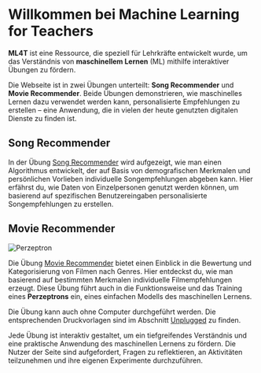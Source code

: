# Willkommen bei Machine Learning for Teachers

**ML4T** ist eine Ressource, die speziell für Lehrkräfte entwickelt wurde, um das Verständnis von **maschinellem Lernen** (ML) mithilfe interaktiver Übungen zu fördern.

Die Webseite ist in zwei Übungen unterteilt: **Song Recommender** und **Movie Recommender**. Beide Übungen demonstrieren, wie maschinelles Lernen dazu verwendet werden kann, personalisierte Empfehlungen zu erstellen – eine Anwendung, die in vielen der heute genutzten digitalen Dienste zu finden ist.

## Song Recommender
In der Übung [Song Recommender](/song-recommender) wird aufgezeigt, wie man einen Algorithmus entwickelt, der auf Basis von demografischen Merkmalen und persönlichen Vorlieben individuelle Songempfehlungen abgeben kann. Hier erfährst du, wie Daten von Einzelpersonen genutzt werden können, um basierend auf spezifischen Benutzereingaben personalisierte Songempfehlungen zu erstellen.

## Movie Recommender
<div className="flex md:flex-col">
<div style={{marginTop: '10px', marginRight: '32px'}}>
    <img src="/perceptron.png" alt="Perzeptron" style={{width: '220px'}} />
</div>
<div className="flex-1" style={{marginTop: '32px'}}>

Die Übung [Movie Recommender](/movie-recommender/features) bietet einen Einblick in die Bewertung und Kategorisierung von Filmen nach Genres. Hier entdeckst du, wie man basierend auf bestimmten Merkmalen individuelle Filmempfehlungen erzeugt. Diese Übung führt auch in die Funktionsweise und das Training eines **Perzeptrons** ein, eines einfachen Modells des maschinellen Lernens.

Die Übung kann auch ohne Computer durchgeführt werden. Die entsprechenden Druckvorlagen sind im Abschnitt [Unplugged](/print) zu finden.
</div>
</div>

Jede Übung ist interaktiv gestaltet, um ein tiefgreifendes Verständnis und eine praktische Anwendung des maschinellen Lernens zu fördern. Die Nutzer der Seite sind aufgefordert, Fragen zu reflektieren, an Aktivitäten teilzunehmen und ihre eigenen Experimente durchzuführen.